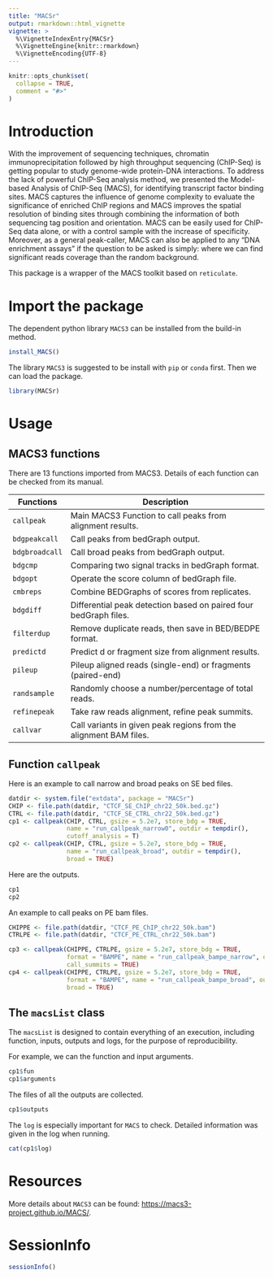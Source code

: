 ```yaml
---
title: "MACSr"
output: rmarkdown::html_vignette
vignette: >
  %\VignetteIndexEntry{MACSr}
  %\VignetteEngine{knitr::rmarkdown}
  %\VignetteEncoding{UTF-8}
---
```


```r
knitr::opts_chunk$set(
  collapse = TRUE,
  comment = "#>"
)
```

# Introduction

With the improvement of sequencing techniques, chromatin
immunoprecipitation followed by high throughput sequencing (ChIP-Seq)
is getting popular to study genome-wide protein-DNA interactions. To
address the lack of powerful ChIP-Seq analysis method, we presented
the Model-based Analysis of ChIP-Seq (MACS), for identifying
transcript factor binding sites. MACS captures the influence of genome
complexity to evaluate the significance of enriched ChIP regions and
MACS improves the spatial resolution of binding sites through
combining the information of both sequencing tag position and
orientation. MACS can be easily used for ChIP-Seq data alone, or with
a control sample with the increase of specificity. Moreover, as a
general peak-caller, MACS can also be applied to any “DNA enrichment
assays” if the question to be asked is simply: where we can find
significant reads coverage than the random background.

This package is a wrapper of the MACS toolkit based on `reticulate`.

# Import the package

The dependent python library `MACS3` can be installed from the
build-in method.

```r
install_MACS()
```

The library `MACS3` is suggested to be install with `pip` or `conda`
first. Then we can load the package.

```r
library(MACSr)
```

# Usage
## MACS3 functions
There are 13 functions imported from MACS3. Details of each function
can be checked from its manual.
	
| Functions      | Description                                                       |
|----------------|-------------------------------------------------------------------|
| `callpeak`     | Main MACS3 Function to call peaks from alignment results.         |
| `bdgpeakcall`  | Call peaks from bedGraph output.                                  |
| `bdgbroadcall` | Call broad peaks from bedGraph output.                            |
| `bdgcmp`       | Comparing two signal tracks in bedGraph format.                   |
| `bdgopt`       | Operate the score column of bedGraph file.                        |
| `cmbreps`      | Combine BEDGraphs of scores from replicates.                      |
| `bdgdiff`      | Differential peak detection based on paired four bedGraph files.  |
| `filterdup`    | Remove duplicate reads, then save in BED/BEDPE format.            |
| `predictd`     | Predict d or fragment size from alignment results.                |
| `pileup`       | Pileup aligned reads (single-end) or fragments (paired-end)       |
| `randsample`   | Randomly choose a number/percentage of total reads.               |
| `refinepeak`   | Take raw reads alignment, refine peak summits.                    |
| `callvar`      | Call variants in given peak regions from the alignment BAM files. |

## Function `callpeak`
Here is an example to call narrow and broad peaks on SE bed files.
```r
datdir <- system.file("extdata", package = "MACSr")
CHIP <- file.path(datdir, "CTCF_SE_ChIP_chr22_50k.bed.gz")
CTRL <- file.path(datdir, "CTCF_SE_CTRL_chr22_50k.bed.gz")
cp1 <- callpeak(CHIP, CTRL, gsize = 5.2e7, store_bdg = TRUE,
                name = "run_callpeak_narrow0", outdir = tempdir(),
                cutoff_analysis = T)
cp2 <- callpeak(CHIP, CTRL, gsize = 5.2e7, store_bdg = TRUE,
                name = "run_callpeak_broad", outdir = tempdir(),
                broad = TRUE)
```

Here are the outputs.
```r
cp1
cp2
```

An example to call peaks on PE bam files.
```r
CHIPPE <- file.path(datdir, "CTCF_PE_ChIP_chr22_50k.bam")
CTRLPE <- file.path(datdir, "CTCF_PE_CTRL_chr22_50k.bam")

cp3 <- callpeak(CHIPPE, CTRLPE, gsize = 5.2e7, store_bdg = TRUE,
                format = "BAMPE", name = "run_callpeak_bampe_narrow", outdir = tempdir(),
                call_summits = TRUE)
cp4 <- callpeak(CHIPPE, CTRLPE, gsize = 5.2e7, store_bdg = TRUE,
                format = "BAMPE", name = "run_callpeak_bampe_broad", outdir = tempdir(),
                broad = TRUE)
```

## The `macsList` class
The `macsList` is designed to contain everything of an execution, including function,
inputs, outputs and logs, for the purpose of reproducibility. 

For example, we can the function and input arguments.
```r
cp1$fun
cp1$arguments
```

The files of all the outputs are collected.
```r
cp1$outputs
```

The `log` is especially important for `MACS` to check. Detailed
information was given in the log when running.
```r
cat(cp1$log)
```

# Resources
More details about `MACS3` can be found: <https://macs3-project.github.io/MACS/>.


# SessionInfo
```r
sessionInfo()
```
